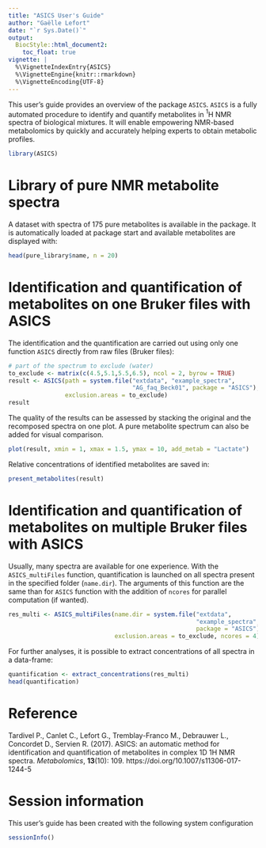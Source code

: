 ```yaml
---
title: "ASICS User's Guide"
author: "Gaëlle Lefort"
date: "`r Sys.Date()`"
output:
  BiocStyle::html_document2:
    toc_float: true
vignette: |
  %\VignetteIndexEntry{ASICS}
  %\VignetteEngine{knitr::rmarkdown}
  %\VignetteEncoding{UTF-8}
---
```



This user's guide provides an overview of the package `ASICS`. `ASICS` is a 
fully automated procedure to identify and quantify metabolites in $^1$H NMR 
spectra of biological mixtures. It will enable empowering NMR-based metabolomics
by quickly and accurately helping experts to obtain metabolic profiles.

```r
library(ASICS)
```

# Library of pure NMR metabolite spectra

A dataset with spectra of 175 pure metabolites is available in the package. It
is automatically loaded at package start and available metabolites are displayed
with:
```r
head(pure_library$name, n = 20)
```

# Identification and quantification of metabolites on one Bruker files with ASICS

The identification and the quantification are carried out using only one 
function `ASICS` directly from raw files (Bruker files):
```r
# part of the spectrum to exclude (water)
to_exclude <- matrix(c(4.5,5.1,5.5,6.5), ncol = 2, byrow = TRUE)
result <- ASICS(path = system.file("extdata", "example_spectra",
                                   "AG_faq_Beck01", package = "ASICS"),
                exclusion.areas = to_exclude)
result
```

The quality of the results can be assessed by stacking the original and 
the recomposed spectra on one plot. A pure metabolite spectrum can also be 
added for visual comparison.
```r
plot(result, xmin = 1, xmax = 1.5, ymax = 10, add_metab = "Lactate")
```

Relative concentrations of identified metabolites are saved in:
```r
present_metabolites(result)
```

# Identification and quantification of metabolites on multiple Bruker files with ASICS

Usually, many spectra are available for one experience. With the 
`ASICS_multiFiles` function, quantification is launched on all spectra present 
in the specified folder (`name.dir`). The arguments of this function are the 
same than for `ASICS` function with the addition of `ncores` for  parallel 
computation (if wanted).
                                                                                                         
```r
res_multi <- ASICS_multiFiles(name.dir = system.file("extdata",
                                                     "example_spectra",
                                                     package = "ASICS"),
                              exclusion.areas = to_exclude, ncores = 4)
```

For further analyses, it is possible to extract concentrations of all spectra in
a data-frame:
```r
quantification <- extract_concentrations(res_multi)
head(quantification)
```


# Reference 

Tardivel P., Canlet C., Lefort G., Tremblay-Franco M., Debrauwer L., Concordet 
D., Servien R. (2017). ASICS: an automatic method for identification and 
quantification of metabolites in complex 1D 1H NMR spectra. *Metabolomics*,
**13**(10): 109. https://doi.org/10.1007/s11306-017-1244-5


# Session information

This user's guide has been created with the following system configuration
```r
sessionInfo()
```


